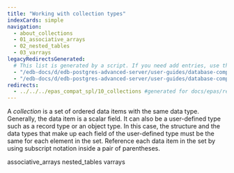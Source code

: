 ```yaml
---
title: "Working with collection types"
indexCards: simple
navigation:
  - about_collections
  - 01_associative_arrays
  - 02_nested_tables
  - 03_varrays
legacyRedirectsGenerated:
  # This list is generated by a script. If you need add entries, use the `legacyRedirects` key.
  - "/edb-docs/d/edb-postgres-advanced-server/user-guides/database-compatibility-for-oracle-developers-guide/9.6/Database_Compatibility_for_Oracle_Developers_Guide_v9.6.1.078.html"
  - "/edb-docs/d/edb-postgres-advanced-server/user-guides/database-compatibility-for-oracle-developers-guide/9.5/Database_Compatibility_for_Oracle_Developers_Guide.1.172.html"
redirects:
  - ../../../epas_compat_spl/10_collections #generated for docs/epas/reorg-role-use-case-mode
---
```


<div id="collections" class="registered_link"></div>

A *collection* is a set of ordered data items with the same data type. Generally, the data item is a scalar field. It can also be a user-defined type such as a record type or an object type. In this case, the structure and the data types that make up each field of the user-defined type must be the same for each element in the set. Reference each data item in the set by using subscript notation inside a pair of parentheses.

<div class="toctree" maxdepth="3">

associative_arrays nested_tables varrays

</div>
